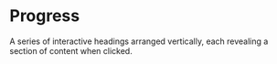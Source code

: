 # Progress

A series of interactive headings arranged vertically, each revealing a section of content when clicked.


